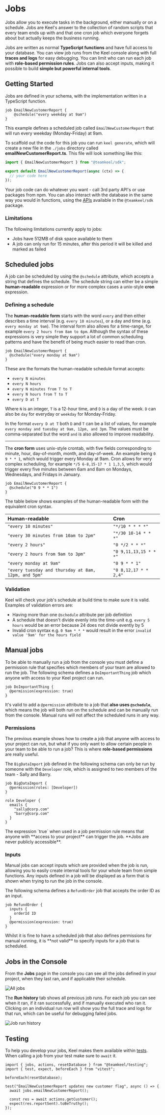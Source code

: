 # Jobs

Jobs allow you to execute tasks in the background, either manually or on a schedule. Jobs are Keel's answer to the collection of random scripts that every team ends up with and that one cron job which everyone forgets about but actually keeps the business running.

Jobs are written as normal **TypeScript functions** and have full access to your database. You can view job runs from the Keel console along with full **traces and logs** for easy debugging. You can limit who can run each job with **role-based permission rules**. Jobs can also accept inputs, making it possible to build **simple but powerful internal tools**.

## Getting Started

Jobs are defined in your schema, with the implementation written in a TypeScript function.

```keel filename="A simple scheduled job"
job EmailNewCustomerReport {
    @schedule("every weekday at 9am")
}
```

This example defines a scheduled job called `EmailNewCustomerReport` that will run every weekday (Monday-Friday) at 9am.

To scaffold out the code for this job you can run `keel generate`, which will create a new file in the `./jobs` directory called **emailNewCustomerReport.ts**. This file will look something like this:

```ts filename="jobs/emailNewCustomerReport.ts"
import { EmailNewCustomerReport } from "@teamkeel/sdk";

export default EmailNewCustomerReport(async (ctx) => {
  // your code here
});
```

Your job code can do whatever you want - call 3rd party API's or use packages from npm. You can also interact with the database in the same way you would in functions, using the [APIs](/functions/sdk) available in the `@teamkeel/sdk` package.

### Limitations

The following limitations currently apply to jobs:

- Jobs have 512MB of disk space available to them
- A job can only run for 15 minutes, after this period it will be killed and marked as failed

## Scheduled jobs

A job can be scheduled by using the `@schedule` attribute, which accepts a string that defines the schedule. The schedule string can either be a simple **human-readable** expression or for more complex cases a unix-style **cron** expression.

### Defining a schedule

The **human-readable form** starts with the word `every` and then either describes a time interval (e.g. `every 10 minutes`), or a day and time (e.g. `every monday at 9am`). The interval form also allows for a time-range, for example `every 2 hours from 8am to 6pm`. Although the syntax of these expressions is very simple they support a lot of common scheduling patterns and have the benefit of being much easier to read than cron.

```keel filename="A scheduled job using human-readable expression"
job EmailNewCustomerReport {
  @schedule("every monday at 9am")
}
```

These are the formats the human-readable schedule format accepts:

- `every N minutes`
- `every N hours`
- `every N minutes from T to T`
- `every N hours from T to T`
- `every D at T`

Where `N` is an integer, `T` is a 12-hour time, and `D` is a day of the week. `D` can also be `day` for everyday or `weekday` for Monday-Friday.

In the format `every D at T` both `D` and `T` can be a list of values, for example `every monday and tuesday at 9am, 12pm, and 3pm`. The values must be comma-separated but the word `and` is also allowed to improve readability.

---

The **cron form** uses unix-style crontab, with five fields corresponding to minute, hour, day-of-month, month, and day-of-week. An example being `0 9 * * 1`, which would trigger every Monday at 9am. Cron allows for very complex scheduling, for example `*/5 6-8,15-17 * 1 1,3,5`, which would trigger every five minutes between 6am and 8am on Mondays, Wednesdays, and Fridays in January.

```keel filename="A scheduled job using cron syntax"
job EmailNewCustomerReport {
  @schedule("0 9 * * 1")
}
```

The table below shows examples of the human-readable form with the equivalent cron syntax.

| Human-readable                                       | Cron                   |
| :--------------------------------------------------- | :--------------------- |
| `"every 10 minutes"`                                 | `"*/10 * * * *"`       |
| `"every 30 minutes from 10am to 2pm"`                | `"*/30 10-14 * * *"`   |
| `"every 2 hours"`                                    | `"0 */2 * * *"`        |
| `"every 2 hours from 9am to 3pm"`                    | `"0 9,11,13,15 * * *"` |
| `"every monday at 9am"`                              | `"0 9 * * 1"`          |
| `"every tuesday and thursday at 8am, 12pm, and 5pm"` | `"0 8,12,17 * * 2,4"`  |

### Validation

Keel will check your job's schedule at build time to make sure it is valid. Examples of validation errors are:

- Having more than one `@schedule` attribute per job definition
- A schedule that doesn't divide evenly into the time-unit e.g. `every 5 hours` would be an error because 24 does not divide evently by 5
- Invalid cron syntax e.g. `0 9am * * *` would result in the error `invalid value '9am' for the hours field`

## Manual jobs

To be able to manually run a job from the console you must define a permission rule that specifies which members of your team are allowed to run the job. The following schema defines a `DoImportantThing` job which anyone with access to your Keel project can run.

```keel filename="A job that can be run by anyone with access to your project"
job DoImportantThing {
  @permission(expression: true)
}
```

It's valid to add a `@permission` attribute to a job that **also uses `@schedule`**, which means the job will both run on the schedule and can be manually run from the console. Manual runs will not affect the scheduled runs in any way.

### Permissions

The previous example shows how to create a job that anyone with access to your project can run, but what if you only want to allow certain people in your team to be able to run a job? This is where **role-based permissions** are really useful.

The `BigDataImport` job defined in the following schema can only be run by someone with the `Developer` role, which is assigned to two members of the team - Sally and Barry.

```keel filename="A job with a role-based permission rule"
job BigDataImport {
  @permission(roles: [Developer])
}

role Developer {
  emails {
    "sally@corp.com"
    "barry@corp.com"
  }
}
```


<Callout type="info" emoji="🔐">
  The expression `true` when used in a job permission rule means that anyone
  with **access to your project** can trigger the job. **Jobs are never publicly
  accessible**.
</Callout>

### Inputs

Manual jobs can accept inputs which are provided when the job is run, allowing you to easily create internal tools for your whole team from simple functions. Any inputs defined in a job will be displayed as a form that is shown when trying to run the job in the console.

The following schema defines a `RefundOrder` job that accepts the order ID as an input.

```keel filename="A job that accepts inputs"
job RefundOrder {
  inputs {
    orderId ID
  }
  @permission(expression: true)
}
```

<Callout type="warning" emoji="💬">
  Whilst it is fine to have a scheduled job that also defines permissions for
  manual running, it is **not valid** to specify inputs for a job that is
  scheduled.
</Callout>

## Jobs in the Console

From the **Jobs** page in the console you can see all the jobs defined in your project, when they last ran, and if applicable their schedule.

![All jobs](/all-jobs.png)

The **Run history** tab shows all previous job runs. For each job you can see when it ran, if it ran successfully, and if manually executed who ran it. Clicking on an individual run row will show you the full trace and logs for that run, which can be useful for debugging failed jobs.

![Job run history](/run-history.png)

## Testing

To help you develop your jobs, Keel makes them available within [tests](/testing). When calling a job from your test make sure to `await` it.

```tsx filename="jobs/email-new-customer-report.test.ts"
import { jobs, actions, resetDatabase } from "@teamkeel/testing";
import { test, expect, beforeEach } from "vitest";

beforeEach(resetDatabase);

test("EmailNewCustomerReport updates new customer flag", async () => {
  await jobs.emailNewCustomerReport();

  const res = await actions.getCustomer();
  expect(res.reportSent).toBeTruthy();
});
```
